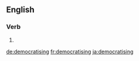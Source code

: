 ==English==

===Verb===
{{head|en|present participle}}

# {{present participle of|democratise|lang=en|nocat=1}}

[[de:democratising]]
[[fr:democratising]]
[[ja:democratising]]